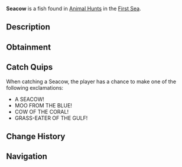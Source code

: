 {{FishInfobox
|image          = Seacow.png
|rarity         = Limited
|event          = Animal Hunt
|sea            = First Sea
|location       = [[Animals]]
|sublocation    = 
|sources        = Fishing Rod
|radar_location = 
|prog_speed     = -85
|xp             = 10000
|weather        = Windy
|time           = 
|season         = Summer
|bait           = Shark Head
|base_weight    = 3500
|base_value     = 14000
|weight_range   = 2750
|base_chance    = 5
|base_resil     = 5
}}
'''Seacow''' is a {{Rarity|Limited}} fish found in [[Animal Hunt]]s in the [[First Sea]].

== Description ==
{{Description|A gentle giant grazing the ocean floor, its bulk a marvel of the deep.|Bestiary Entry}}

== Obtainment ==
{{Description|Its graze drifts where winds calm the sea.|Bestiary Hint}}
{{Fish Availability|
Animal Hunt/First Sea
|top_rods      = 
Ethereal Prism Rod\26797.63\184709.26;
Seraphic Rod\26302.26\194222.44;
Tempest Rod\25607.82\198698.85;
Leviathan's Fang Rod\25249.22\177963.9;
Challenger's Rod\24369.77\192387.85;
Resourceful Rod\19197.6\125017.34;
Destiny Rod\19065.04\121797.16;
Heaven's Rod\18382.37\128789.81;
No-Life Rod\22751.53\181199.5;
Rod Of The Eternal King\17322.04\125901.8;
Poseidon Rod\19795.83\154755.76;
Rod Of The Exalted One\18246.37\130578.29;
Rod Of The Forgotten Fang\21970.08\163541.47;
Free Spirit Rod\19037.74\167010.68;
Rod Of The Depths\16913.29\129038.69;
Trident Rod\16868.9\124564.16;
Depthseeker Rod\15935.61\135423.09;
Blazebringer Rod\15850.69\129702.44;
Zeus Rod\15664.21\128176.53;
Verdant Shear Rod\14778.46\124382.79;
Avalanche Rod\12900.62\110059.83;
Volcanic Rod\12366.48\101192;
Steady Rod\4142.33\37826.11
|recommended   = Ethereal Prism Rod
}}

== Catch Quips ==
When catching a Seacow, the player has a chance to make one of the following exclamations:
* A SEACOW!
* MOO FROM THE BLUE!
* COW OF THE CORAL!
* GRASS-EATER OF THE GULF!

== Change History ==
{{Change History|{{subst:Current Version}}}}

== Navigation ==
{{Fish Navbox|Animals}}